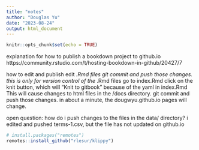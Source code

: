 ```yaml
---
title: "notes"
author: "Douglas Yu"
date: "2023-08-24"
output: html_document
---
```


```r
knitr::opts_chunk$set(echo = TRUE)
```

explanation for how to publish a bookdown project to github.io
https://community.rstudio.com/t/hosting-bookdown-in-github/20427/7

how to edit and publish
edit *.Rmd files
git commit and push those changes.  this is only for version control of the *.Rmd files
go to index.Rmd
click on the knit button, which will "Knit to gitbook" because of the yaml in index.Rmd
This will cause changes to html files in the /docs directory.
git commit and push those changes. in about a minute, the dougwyu.github.io pages will change.

open question:  how do i push changes to the files in the data/ directory?  i edited and pushed terms-1.csv, but the file has not updated on github.io

```r
# install.packages("remotes")
remotes::install_github("rlesur/klippy")
```

